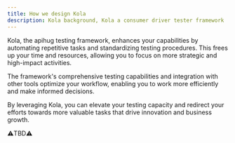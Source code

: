 ```yaml
---
title: How we design Kola
description: Kola background, Kola a consumer driver tester framework
---
```


Kola, the apihug testing framework, enhances your capabilities by automating repetitive tasks and standardizing testing procedures. This frees up your time and resources, allowing you to focus on more strategic and high-impact activities.

The framework's comprehensive testing capabilities and integration with other tools optimize your workflow, enabling you to work more efficiently and make informed decisions.

By leveraging Kola, you can elevate your testing capacity and redirect your efforts towards more valuable tasks that drive innovation and business growth.

⚠️TBD⚠️
